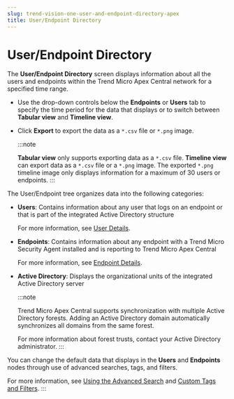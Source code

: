 ```yaml
---
slug: trend-vision-one-user-and-endpoint-directory-apex
title: User/Endpoint Directory
---
```

# User/Endpoint Directory

The **User/Endpoint Directory** screen displays information about all the users and endpoints within the Trend Micro Apex Central network for a specified time range.

- Use the drop-down controls below the **Endpoints** or **Users** tab to specify the time period for the data that displays or to switch between **Tabular view** and **Timeline view**.

- Click **Export** to export the data as a `*.csv` file or `*.png` image.

  :::note

  **Tabular view** only supports exporting data as a `*.csv` file. **Timeline view** can export data as a `*.csv` file or a `*.png` image. The exported `*.png` timeline image only displays information for a maximum of 30 users or endpoints.
  :::

The User/Endpoint tree organizes data into the following categories:

- **Users**: Contains information about any user that logs on an endpoint or that is part of the integrated Active Directory structure

  For more information, see [User Details](user-details-for-apex.mdx).

- **Endpoints**: Contains information about any endpoint with a Trend Micro Security Agent installed and is reporting to Trend Micro Apex Central

  For more information, see [Endpoint Details](endpoint-details.mdx).

- **Active Directory**: Displays the organizational units of the integrated Active Directory server

  :::note

  Trend Micro Apex Central supports synchronization with multiple Active Directory forests. Adding an Active Directory domain automatically synchronizes all domains from the same forest.

  For more information about forest trusts, contact your Active Directory administrator.
  :::

You can change the default data that displays in the **Users** and **Endpoints** nodes through use of advanced searches, tags, and filters.

For more information, see [Using the Advanced Search](using-the-advanced-search.mdx) and [Custom Tags and Filters](custom-tags-filters.mdx).
:::
